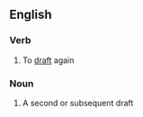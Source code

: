 ==English==

===Verb===
{{en-verb}}

# To [[draft]] again

===Noun===
{{en-noun}}

# A second or subsequent draft